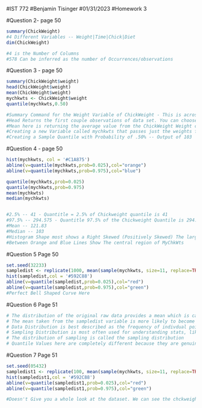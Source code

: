 #IST 772
#Benjamin Tisinger
#01/31/2023
#Homework 3

#Question 2- page 50

```r
summary(ChickWeight)
#4 Different Variables -- Weight|Time|Chick|Diet
dim(ChickWeight)

#4 is the Number of Columns
#578 Can be inferred as the number of Occurrences/observations

```

#Question 3 - page 50
```r
summary(ChickWeight$weight)
head(ChickWeight$weight)
mean(ChickWeight$weight)
mychkwts <- ChickWeight$weight
quantile(mychkwts,0.50)

#Summary Command for the Weight Variable of ChickWeight - This is across different quantiles - Min, 1st, Median, Mean, 3rd and Max. 
#Head Returns the first couple observations of data set. You can choose how many to show like this - head(test,4) - defining 4 will show you only the first 4 observations. This case were showing the first couple observations from the Chickweight Weight column
#Mean here is returning the average value from the ChickWeight Weight column. The mean weight here is 121.81
#Creating a new Variable called mychkwts that passes just the weights from ChickWeight dataset
#Creating a Sample Quantile with Probability of .50% -- Output of 103
```


#Question 4 - page 50
```r

hist(mychkwts, col = '#C1A875')
abline(v=quantile(mychkwts,prob=0.025),col="orange")
abline(v=quantile(mychkwts,prob=0.975),col="blue")

```
```r

quantile(mychkwts,prob=0.025) 
quantile(mychkwts,prob=0.975)      
mean(mychkwts)
median(mychkwts)


#2.5% -- 41 - Quantitle = 2.5% of Chickweight quantile is 41
#97.5% -- 294.575 - Quantitle 97.5% of the Chickweight Quantile is 294.575
#Mean -- 121.83
#Median -- 103
#Histogram Shape most shows a Right Skewed (Positively Skewed) The larger the weight the frequency declines 
#Between Orange and Blue Lines Show The central region of MyChkWts

```

#Question 5 Page 50
```r
set.seed(32233)
sampledist <- replicate(1000, mean(sample(mychkwts, size=11, replace=TRUE)))
hist(sampledist,col = '#592C88')
abline(v=quantile(sampledist,prob=0.025),col="red")
abline(v=quantile(sampledist,prob=0.975),col="green")
#Perfect Bell Shaped Curve Here 
```

#Question 6 Page 51
```r
# The distribution of the original raw data provides a mean which is calculated directly from the dataset.
# The mean taken from the sampledist variable is more likely to become the correct variable because as it samples the dataset the observations increase, and when they increase the mean should be placed more accurately in the middle. 
# Data Distribution is best described as the frequency of indivdual points along the original dataset
# Sampling Distribution is most often used for understanding stats, like in this case we are discussing the mean. 
# The distribution of sampling is called the sampling distribution
# Quantile Values here are completely different because they are genuine data and the sample values are just recorded means. 
```

#Question 7 Page 51
```r
set.seed(05432)
sampledist1 <- replicate(100, mean(sample(mychkwts, size=11, replace=TRUE)))
hist(sampledist1,col = '#592C88')
abline(v=quantile(sampledist1,prob=0.025),col="red")
abline(v=quantile(sampledist1,prob=0.975),col="green")

#Doesn't Give you a whole look at the dataset. We can see the chckweight sample above has a higer sampledist and the one below is barely spread out. The sampling is just too small to understand the mean of the dataset and other information. Once we gather a higher sample we can better understand the average of the dataset and by grasping data points maybe located in denser regions of the dataset. 

```